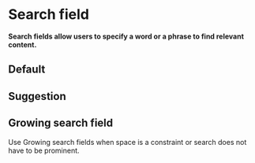 # Search field

**Search fields allow users to specify a word or a phrase to find relevant content.**

## Default

<DemoBlock demo="search" />

## Suggestion

<DemoBlock demo="suggestion" />

## Growing search field

Use Growing search fields when space is a constraint or search does not have to be prominent.

<DemoBlock demo="growing" />
